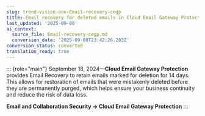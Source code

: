 ```yaml
---
slug: trend-vision-one-Email-recovery-cegp
title: Email recovery for deleted emails in Cloud Email Gateway Protection
last_updated: '2025-09-08'
ai_context:
  source_file: Email-recovery-cegp.md
  conversion_date: '2025-09-08T23:42:26.283Z'
conversion_status: converted
translation_ready: true
---
```


::: {role="main"}
September 18, 2024—**Cloud Email Gateway Protection** provides Email Recovery to retain emails marked for deletion for 14 days. This allows for restoration of emails that were mistakenly deleted before they are permanently purged, which helps ensure your business continuity and reduce the risk of data loss.

**Email and Collaboration Security → Cloud Email Gateway Protection**
:::
